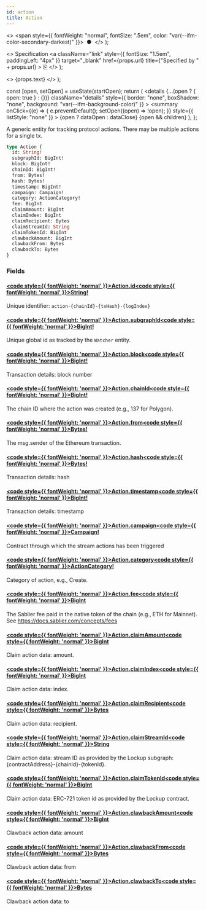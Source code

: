 ```yaml
---
id: action
title: Action
---
```


<head>
  <meta content="noindex" name="robots" />
  <meta charset="utf-8" />
</head>

  <>
    <span style={{ fontWeight: "normal", fontSize: ".5em", color: "var(--ifm-color-secondary-darkest)" }}>
      &nbsp;●&nbsp;
    </span>
  </>
);

  <>
    Specification
    <a
      className="link"
      style={{ fontSize: "1.5em", paddingLeft: "4px" }}
      target="_blank"
      href={props.url}
      title={"Specified by " + props.url}
    >
      ⎘
    </a>
  </>
);

  <>
    <span className={props.class}>{props.text}</span>
  </>
);


  const [open, setOpen] = useState(startOpen);
  return (
    <details
      {...(open ? { open: true } : {})}
      className="details"
      style={{ border: "none", boxShadow: "none", background: "var(--ifm-background-color)" }}
    >
      <summary
        onClick={(e) => {
          e.preventDefault();
          setOpen((open) => !open);
        }}
        style={{ listStyle: "none" }}
      >
        {open ? dataOpen : dataClose}
      </summary>
      {open && children}
    </details>
  );
};

A generic entity for tracking protocol actions. There may be multiple actions for a single tx.

```graphql
type Action {
  id: String!
  subgraphId: BigInt!
  block: BigInt!
  chainId: BigInt!
  from: Bytes!
  hash: Bytes!
  timestamp: BigInt!
  campaign: Campaign!
  category: ActionCategory!
  fee: BigInt
  claimAmount: BigInt
  claimIndex: BigInt
  claimRecipient: Bytes
  claimStreamId: String
  claimTokenId: BigInt
  clawbackAmount: BigInt
  clawbackFrom: Bytes
  clawbackTo: Bytes
}
```

### Fields

#### [<code style={{ fontWeight: 'normal' }}>Action.<b>id</b></code>](#)<Bullet />[<code style={{ fontWeight: 'normal' }}><b>String!</b></code>](/docs/api/airdrops/graphql/the-graph/scalars/string.mdx) <Badge class="badge badge--secondary badge--non_null" text="non-null"/> <Badge class="badge badge--secondary " text="scalar"/>

Unique identifier: `action-{chainId}-{txHash}-{logIndex}`

#### [<code style={{ fontWeight: 'normal' }}>Action.<b>subgraphId</b></code>](#)<Bullet />[<code style={{ fontWeight: 'normal' }}><b>BigInt!</b></code>](/docs/api/airdrops/graphql/the-graph/scalars/big-int.mdx) <Badge class="badge badge--secondary badge--non_null" text="non-null"/> <Badge class="badge badge--secondary " text="scalar"/>

Unique global id as tracked by the `Watcher` entity.

#### [<code style={{ fontWeight: 'normal' }}>Action.<b>block</b></code>](#)<Bullet />[<code style={{ fontWeight: 'normal' }}><b>BigInt!</b></code>](/docs/api/airdrops/graphql/the-graph/scalars/big-int.mdx) <Badge class="badge badge--secondary badge--non_null" text="non-null"/> <Badge class="badge badge--secondary " text="scalar"/>

Transaction details: block number

#### [<code style={{ fontWeight: 'normal' }}>Action.<b>chainId</b></code>](#)<Bullet />[<code style={{ fontWeight: 'normal' }}><b>BigInt!</b></code>](/docs/api/airdrops/graphql/the-graph/scalars/big-int.mdx) <Badge class="badge badge--secondary badge--non_null" text="non-null"/> <Badge class="badge badge--secondary " text="scalar"/>

The chain ID where the action was created (e.g., 137 for Polygon).

#### [<code style={{ fontWeight: 'normal' }}>Action.<b>from</b></code>](#)<Bullet />[<code style={{ fontWeight: 'normal' }}><b>Bytes!</b></code>](/docs/api/airdrops/graphql/the-graph/scalars/bytes.mdx) <Badge class="badge badge--secondary badge--non_null" text="non-null"/> <Badge class="badge badge--secondary " text="scalar"/>

The msg.sender of the Ethereum transaction.

#### [<code style={{ fontWeight: 'normal' }}>Action.<b>hash</b></code>](#)<Bullet />[<code style={{ fontWeight: 'normal' }}><b>Bytes!</b></code>](/docs/api/airdrops/graphql/the-graph/scalars/bytes.mdx) <Badge class="badge badge--secondary badge--non_null" text="non-null"/> <Badge class="badge badge--secondary " text="scalar"/>

Transaction details: hash

#### [<code style={{ fontWeight: 'normal' }}>Action.<b>timestamp</b></code>](#)<Bullet />[<code style={{ fontWeight: 'normal' }}><b>BigInt!</b></code>](/docs/api/airdrops/graphql/the-graph/scalars/big-int.mdx) <Badge class="badge badge--secondary badge--non_null" text="non-null"/> <Badge class="badge badge--secondary " text="scalar"/>

Transaction details: timestamp

#### [<code style={{ fontWeight: 'normal' }}>Action.<b>campaign</b></code>](#)<Bullet />[<code style={{ fontWeight: 'normal' }}><b>Campaign!</b></code>](/docs/api/airdrops/graphql/the-graph/objects/campaign.mdx) <Badge class="badge badge--secondary badge--non_null" text="non-null"/> <Badge class="badge badge--secondary " text="object"/>

Contract through which the stream actions has been triggered

#### [<code style={{ fontWeight: 'normal' }}>Action.<b>category</b></code>](#)<Bullet />[<code style={{ fontWeight: 'normal' }}><b>ActionCategory!</b></code>](/docs/api/airdrops/graphql/the-graph/enums/action-category.mdx) <Badge class="badge badge--secondary badge--non_null" text="non-null"/> <Badge class="badge badge--secondary " text="enum"/>

Category of action, e.g., Create.

#### [<code style={{ fontWeight: 'normal' }}>Action.<b>fee</b></code>](#)<Bullet />[<code style={{ fontWeight: 'normal' }}><b>BigInt</b></code>](/docs/api/airdrops/graphql/the-graph/scalars/big-int.mdx) <Badge class="badge badge--secondary " text="scalar"/>

The Sablier fee paid in the native token of the chain (e.g., ETH for Mainnet).
See https://docs.sablier.com/concepts/fees

#### [<code style={{ fontWeight: 'normal' }}>Action.<b>claimAmount</b></code>](#)<Bullet />[<code style={{ fontWeight: 'normal' }}><b>BigInt</b></code>](/docs/api/airdrops/graphql/the-graph/scalars/big-int.mdx) <Badge class="badge badge--secondary " text="scalar"/>

Claim action data: amount.

#### [<code style={{ fontWeight: 'normal' }}>Action.<b>claimIndex</b></code>](#)<Bullet />[<code style={{ fontWeight: 'normal' }}><b>BigInt</b></code>](/docs/api/airdrops/graphql/the-graph/scalars/big-int.mdx) <Badge class="badge badge--secondary " text="scalar"/>

Claim action data: index.

#### [<code style={{ fontWeight: 'normal' }}>Action.<b>claimRecipient</b></code>](#)<Bullet />[<code style={{ fontWeight: 'normal' }}><b>Bytes</b></code>](/docs/api/airdrops/graphql/the-graph/scalars/bytes.mdx) <Badge class="badge badge--secondary " text="scalar"/>

Claim action data: recipient.

#### [<code style={{ fontWeight: 'normal' }}>Action.<b>claimStreamId</b></code>](#)<Bullet />[<code style={{ fontWeight: 'normal' }}><b>String</b></code>](/docs/api/airdrops/graphql/the-graph/scalars/string.mdx) <Badge class="badge badge--secondary " text="scalar"/>

Claim action data: stream ID as provided by the Lockup subgraph: &#x007B;contractAddress&#x007D;-&#x007B;chainId&#x007D;-&#x007B;tokenId&#x007D;.

#### [<code style={{ fontWeight: 'normal' }}>Action.<b>claimTokenId</b></code>](#)<Bullet />[<code style={{ fontWeight: 'normal' }}><b>BigInt</b></code>](/docs/api/airdrops/graphql/the-graph/scalars/big-int.mdx) <Badge class="badge badge--secondary " text="scalar"/>

Claim action data: ERC-721 token id as provided by the Lockup contract.

#### [<code style={{ fontWeight: 'normal' }}>Action.<b>clawbackAmount</b></code>](#)<Bullet />[<code style={{ fontWeight: 'normal' }}><b>BigInt</b></code>](/docs/api/airdrops/graphql/the-graph/scalars/big-int.mdx) <Badge class="badge badge--secondary " text="scalar"/>

Clawback action data: amount

#### [<code style={{ fontWeight: 'normal' }}>Action.<b>clawbackFrom</b></code>](#)<Bullet />[<code style={{ fontWeight: 'normal' }}><b>Bytes</b></code>](/docs/api/airdrops/graphql/the-graph/scalars/bytes.mdx) <Badge class="badge badge--secondary " text="scalar"/>

Clawback action data: from

#### [<code style={{ fontWeight: 'normal' }}>Action.<b>clawbackTo</b></code>](#)<Bullet />[<code style={{ fontWeight: 'normal' }}><b>Bytes</b></code>](/docs/api/airdrops/graphql/the-graph/scalars/bytes.mdx) <Badge class="badge badge--secondary " text="scalar"/>

Clawback action data: to
